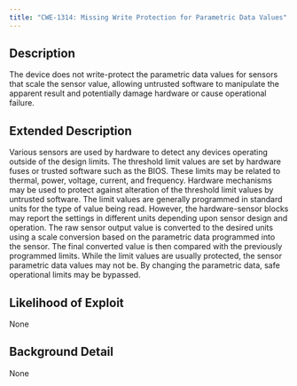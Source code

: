 ```yaml
---
title: "CWE-1314: Missing Write Protection for Parametric Data Values"
---
```


## Description
The device does not write-protect the parametric data values for sensors that scale the sensor value, allowing untrusted software to manipulate the apparent result and potentially damage hardware or cause operational failure.

## Extended Description

Various sensors are used by hardware to detect any devices operating outside of the design limits. The threshold limit values are set by hardware fuses or trusted software such as the BIOS. These limits may be related to thermal, power, voltage, current, and frequency. Hardware mechanisms may be used to protect against alteration of the threshold limit values by untrusted software.
The limit values are generally programmed in standard units for the type of value being read. However, the hardware-sensor blocks may report the settings in different units depending upon sensor design and operation. The raw sensor output value is converted to the desired units using a scale conversion based on the parametric data programmed into the sensor. The final converted value is then compared with the previously programmed limits.
While the limit values are usually protected, the sensor parametric data values may not be. By changing the parametric data, safe operational limits may be bypassed.


## Likelihood of Exploit
None

## Background Detail
None
        